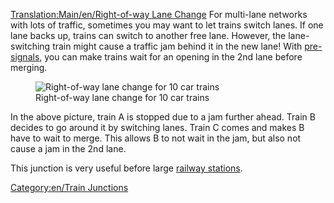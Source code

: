 [[Translation:Main/en/Right-of-way Lane Change]]{{en/Junctionsmenu}}
For multi-lane networks with lots of traffic, sometimes you may want to let trains switch lanes.   If one lane backs up, trains can switch to another free lane.  However, the lane-switching train might cause a traffic jam behind it in the new lane!  With [[Main/en/Signals#Pre-signals|pre-signals]], you can make trains wait for an opening in the 2nd lane before merging.

[[File:en/Right-of-way lane change.png|none|frame|Right-of-way lane change for 10 car trains]]

In the above picture, train A is stopped due to a jam further ahead.  Train B decides to go around it by switching lanes.  Train C comes and makes B have to wait to merge.  This allows B to not wait in the jam, but also not cause a jam in the 2nd lane.

This junction is very useful before large [[Main/en/Railway station|railway station]]s.

[[Category:en/Train Junctions]]